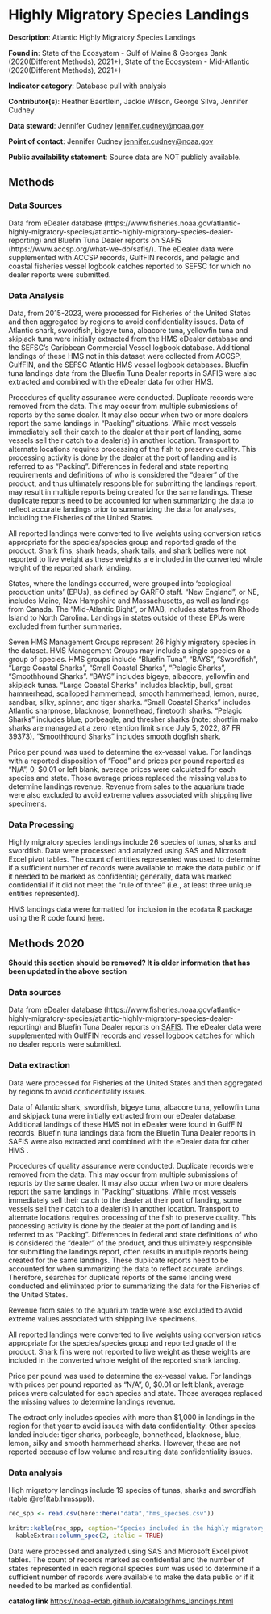 # Highly Migratory Species Landings {#hms_landings}

**Description**: Atlantic Highly Migratory Species Landings

**Found in**: State of the Ecosystem - Gulf of Maine & Georges Bank (2020(Different Methods), 2021+), State of the Ecosystem - Mid-Atlantic (2020(Different Methods), 2021+)

**Indicator category**: Database pull with analysis

**Contributor(s)**: Heather Baertlein, Jackie Wilson, George Silva, Jennifer Cudney
  
**Data steward**: Jennifer Cudney <jennifer.cudney@noaa.gov>
  
**Point of contact**: Jennifer Cudney <jennifer.cudney@noaa.gov>
  
**Public availability statement**: Source data are NOT publicly available.

## Methods
### Data Sources
Data from eDealer database (https://www.fisheries.noaa.gov/atlantic-highly-migratory-species/atlantic-highly-migratory-species-dealer-reporting) and Bluefin Tuna Dealer reports on SAFIS (https://www.accsp.org/what-we-do/safis/).  The eDealer data were supplemented with ACCSP records, GulfFIN records, and pelagic and coastal fisheries vessel logbook catches reported to SEFSC for which no dealer reports were submitted.

### Data Analysis
Data, from 2015-2023, were processed for Fisheries of the United States and then aggregated by regions to avoid confidentiality issues. Data of Atlantic shark, swordfish, bigeye tuna, albacore tuna, yellowfin tuna and skipjack tuna were initially extracted from the HMS eDealer database and the SEFSC's Caribbean Commercial Vessel logbook database. Additional landings of these HMS not in this dataset were collected from ACCSP, GulfFIN, and the SEFSC Atlantic HMS vessel logbook databases. Bluefin tuna landings data from the Bluefin Tuna Dealer reports in SAFIS were also extracted and combined with the eDealer data for other HMS.

Procedures of quality assurance were conducted. Duplicate records were removed from the data. This may occur from multiple submissions of reports by the same dealer. It may also occur when two or more dealers report the same landings in “Packing” situations. While most vessels immediately sell their catch to the dealer at their port of landing, some vessels sell their catch to a dealer(s) in another location. Transport to alternate locations requires processing of the fish to preserve quality. This processing activity is done by the dealer at the port of landing and is referred to as "Packing". Differences in federal and state reporting requirements and definitions of who is considered the “dealer” of the product, and thus ultimately responsible for submitting the landings report, may result in multiple reports being created for the same landings. These duplicate reports need to be accounted for when summarizing the data to reflect accurate landings prior to summarizing the data for analyses, including the Fisheries of the United States.

All reported landings were converted to live weights using conversion ratios appropriate for the species/species group and reported grade of the product. Shark fins, shark heads, shark tails, and shark bellies were not reported to live weight as these weights are included in the converted whole weight of the reported shark landing.

States, where the landings occurred, were grouped into ‘ecological production units’ (EPUs), as defined by GARFO staff. “New England”, or NE, includes Maine, New Hampshire and Massachusetts, as well as landings from Canada. The “Mid-Atlantic Bight”, or MAB, includes states from Rhode Island to North Carolina. Landings in states outside of these EPUs were excluded from further summaries.

Seven HMS Management Groups represent 26 highly migratory species in the dataset. HMS Management Groups may include a single species or a group of species. HMS groups include “Bluefin Tuna”, “BAYS”, “Swordfish”, “Large Coastal Sharks”, “Small Coastal Sharks”, “Pelagic Sharks”, “Smoothhound Sharks”. “BAYS” includes bigeye, albacore, yellowfin and skipjack tunas. “Large Coastal Sharks” includes blacktip, bull, great hammerhead, scalloped hammerhead, smooth hammerhead, lemon, nurse, sandbar, silky, spinner, and tiger sharks. “Small Coastal Sharks” includes Atlantic sharpnose, blacknose, bonnethead, finetooth sharks. “Pelagic Sharks” includes blue, porbeagle, and thresher sharks (note: shortfin mako sharks are managed at a zero retention limit since July 5, 2022, 87 FR 39373). “Smoothhound Sharks” includes smooth dogfish shark. 

Price per pound was used to determine the ex-vessel value. For landings with a reported disposition of “Food” and prices per pound reported as “N/A”, 0, $0.01 or left blank, average prices were calculated for each species and state. Those average prices replaced the missing values to determine landings revenue. Revenue from sales to the aquarium trade were also excluded to avoid extreme values associated with shipping live specimens.

### Data Processing 
Highly migratory species landings include 26 species of tunas, sharks and swordfish. Data were processed and analyzed using SAS and Microsoft Excel pivot tables. The count of entities represented was used to determine if a sufficient number of records were available to make the data public or if it needed to be marked as confidential; generally, data was marked confidential if it did not meet the "rule of three" (i.e., at least three unique entities represented).

HMS landings data were formatted for inclusion in the `ecodata` R package using the R code found [here](https://github.com/NOAA-EDAB/ecodata/blob/master/data-raw/get_hms_landings.R).

## Methods 2020
**Should this section should be removed? It is older information that has been updated in the above section**

### Data sources
Data from eDealer database (https://www.fisheries.noaa.gov/atlantic-highly-migratory-species/atlantic-highly-migratory-species-dealer-reporting) and Bluefin Tuna Dealer reports on [SAFIS](https://www.accsp.org/what-we-do/safis/).  The eDealer data were supplemented with GulfFIN records and vessel logbook catches for which no dealer reports were submitted.


### Data extraction 
Data were processed for Fisheries of the United States and then aggregated by regions to avoid confidentiality issues.

Data of Atlantic shark, swordfish, bigeye tuna, albacore tuna, yellowfin tuna and skipjack tuna were initially extracted from our eDealer database. Additional landings of these HMS not in eDealer were found in GulfFIN records. Bluefin tuna landings data from the Bluefin Tuna Dealer reports in SAFIS were also extracted and combined with the eDealer data for other HMS .

Procedures of quality assurance were conducted. Duplicate records were removed from the data. This may occur from multiple submissions of reports by the same dealer. It may also occur when two or more dealers report the same landings in “Packing” situations. While most vessels immediately sell their catch to the dealer at their port of landing, some vessels sell their catch to a dealer(s) in another location. Transport to alternate locations requires processing of the fish to preserve quality. This processing activity is done by the dealer at the port of landing and is referred to as "Packing". Differences in federal and state definitions of who is considered the “dealer” of the product, and thus ultimately responsible for submitting the landings report, often results in multiple reports being created for the same landings. These duplicate reports need to be accounted for when summarizing the data to reflect accurate landings. Therefore, searches for duplicate reports of the same landing were conducted and eliminated prior to summarizing the data for the Fisheries of the United States.

Revenue from sales to the aquarium trade were also excluded to avoid extreme values associated with shipping live specimens. 

All reported landings were converted to live weights using conversion ratios appropriate for the species/species group and reported grade of the product. Shark fins were not reported to live weight as these weights are included in the converted whole weight of the reported shark landing.

Price per pound was used to determine the ex-vessel value. For landings with prices per pound reported as “N/A”, 0, $0.01 or left blank, average prices were calculated for each species and state. Those averages replaced the missing values to determine landings revenue.

The extract only includes species with more than $1,000 in landings in the region for that year to avoid issues with data confidentiality.  Other species landed include: tiger sharks, porbeagle, bonnethead, blacknose, blue, lemon, silky and smooth hammerhead sharks. However, these are not reported because of low volume and resulting data confidentiality issues.


### Data analysis
High migratory landings include 19 species of tunas, sharks and swordfish (table \@ref(tab:hmsspp)).

```r

rec_spp <- read.csv(here::here("data","hms_species.csv")) 

knitr::kable(rec_spp, caption="Species included in the highly migratory species landings reported in the SOE.") %>%
  kableExtra::column_spec(2, italic = TRUE)
```

Data were processed and analyzed using SAS and Microsoft Excel pivot tables. The count of records marked as confidential and the number of states represented in each regional species sum was used to determine if a sufficient number of records were available to make the data public or if it needed to be marked as confidential.

**catalog link**
<https://noaa-edab.github.io/catalog/hms_landings.html>


